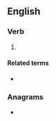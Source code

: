 ==English==

===Verb===
{{head|en|present participle}}

# {{present participle of|bear fruit|lang=en|nocat=1}}

====Related terms====
* {{l|en|fruit-bearing}}

===Anagrams===
* {{l|en|fruit-bearing}}